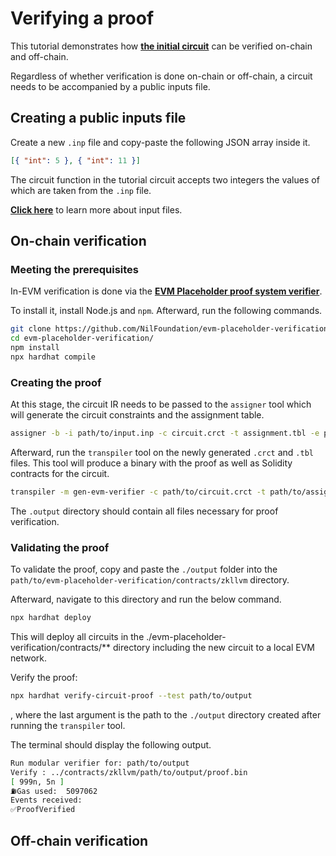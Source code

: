 # Verifying a proof

This tutorial demonstrates how [**the initial circuit**](./writing-new-circuit) can be verified on-chain and off-chain.

Regardless of whether verification is done on-chain or off-chain, a circuit needs to be accompanied by a public inputs file.

## Creating a public inputs file

Create a new `.inp` file and copy-paste the following JSON array inside it.

```json
[{ "int": 5 }, { "int": 11 }]
```

The circuit function in the tutorial circuit accepts two integers the values of which are taken from the `.inp` file.

[**Click here**](../../../zkllvm/getting-started/preparing-input-files) to learn more about input files.

## On-chain verification

### Meeting the prerequisites

In-EVM verification is done via the [**EVM Placeholder proof system verifier**](https://github.com/NilFoundation/evm-placeholder-verification).

To install it, install Node.js and `npm`. Afterward, run the following commands.

```bash
git clone https://github.com/NilFoundation/evm-placeholder-verification.git
cd evm-placeholder-verification/
npm install
npx hardhat compile
```

### Creating the proof

At this stage, the circuit IR needs to be passed to the `assigner` tool which will generate the circuit constraints and the assignment table.

```bash
assigner -b -i path/to/input.inp -c circuit.crct -t assignment.tbl -e pallas --generate-type circuit-assignment path/to/circuit.ll
```

Afterward, run the `transpiler` tool on the newly generated `.crct` and `.tbl` files. This tool will produce a binary with the proof as well as Solidity contracts for the circuit.

```bash
transpiler -m gen-evm-verifier -c path/to/circuit.crct -t path/to/assignment.tbl -o output -e pallas --optimize-gates
```

The `.output` directory should contain all files necessary for proof verification.

### Validating the proof

To validate the proof, copy and paste the `./output` folder into the `path/to/evm-placeholder-verification/contracts/zkllvm` directory.

Afterward, navigate to this directory and run the below command. 

```bash
npx hardhat deploy
```
This will deploy all circuits in the ./evm-placeholder-verification/contracts/** directory including the new circuit to a local EVM network.

Verify the proof:

```bash
npx hardhat verify-circuit-proof --test path/to/output
```

, where the last argument is the path to the `./output` directory created after running the `transpiler` tool.

The terminal should display the following output.

```bash
Run modular verifier for: path/to/output
Verify : ../contracts/zkllvm/path/to/output/proof.bin
[ 999n, 5n ]
⛽Gas used:  5097062
Events received:
✅ProofVerified
```

## Off-chain verification

